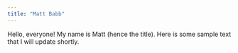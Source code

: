 ```yaml
---
title: "Matt Babb"
---
```


Hello, everyone! My name is Matt (hence the title). Here is some sample text that I will update shortly.
